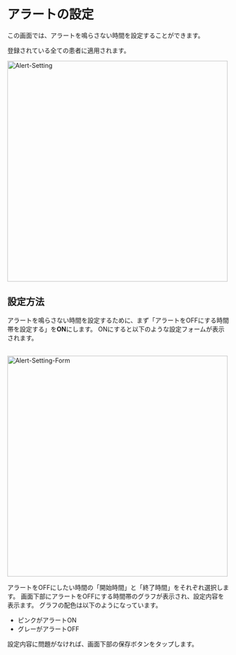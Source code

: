 # アラートの設定

この画面では、アラートを鳴らさない時間を設定することができます。

<Warning>登録されている全ての患者に適用されます。</Warning>

<Image src="/assets/setting/alert-setting/alert-setting.png" alt="Alert-Setting" height="500" />

## 設定方法

アラートを鳴らさない時間を設定するために、まず「アラートをOFFにする時間帯を設定する」を**ON**にします。
ONにすると以下のような設定フォームが表示されます。<br></br>

<Image src="/assets/setting/alert-setting/alert-setting-form.png" alt="Alert-Setting-Form" height="500" />

アラートをOFFにしたい時間の「開始時間」と「終了時間」をそれぞれ選択します。
画面下部にアラートをOFFにする時間帯のグラフが表示され、設定内容を表示ます。
グラフの配色は以下のようになっています。

- ピンクがアラートON
- グレーがアラートOFF

設定内容に問題がなければ、画面下部の保存ボタンをタップします。

